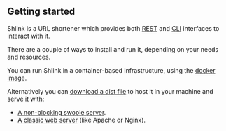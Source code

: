 ## Getting started

Shlink is a URL shortener which provides both [REST](/api-docs) and [CLI](/command-line-interface) interfaces to interact with it.

There are a couple of ways to install and run it, depending on your needs and resources.

You can run Shlink in a container-based infrastructure, using the [docker image](/documentation/install-docker-image).

Alternatively you can [download a dist file](/documentation/install-dist-file) to host it in your machine and serve it with:

* [A non-blocking swoole server](/documentation/serve-with-swoole).
* [A classic web server](/documentation/classic-web-server) (like Apache or Nginx).
